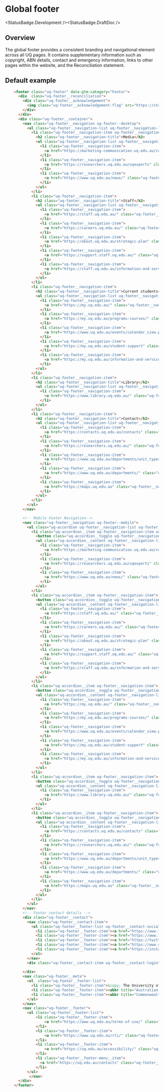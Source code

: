 
# Global footer

<StatusBadge.Development /><StatusBadge.DraftDoc />

## Overview

The global footer provides a consistent branding and navigational element across all UQ pages. It contains supplementary information such as copyright, ABN details, contact and emergency information, links to other pages within the website, and the Reconciliation statement.

## Default example

<Canvas withSource="none" withToolbar>
  <Story height={339} id="components-footer--footer" />
</Canvas>

```html
    <footer class="uq-footer" data-gtm-category="Footer">
      <div  class="uq-footer__reconciliation">
        <div class="uq-footer__acknowledgement">
          <img class="uq-footer__acknowledgement-flag" src="https://static.uq.net.au/v14/images/rap/aboriginal.svg"/> <img class="uq-footer__acknowledgement-flag" src="https://static.uq.net.au/v14/images/rap/torres-strait-islanders.svg"/> <span class="uq-footer__acknowledgement-text">UQ acknowledges the Traditional Owners and their custodianship of the lands on which UQ is situated. &mdash; <a href="https://about.uq.edu.au/reconciliation" class="uq-footer__link">Reconciliation at UQ</a></span>
        </div>
      </div>
      <div class="uq-footer__container">
        <nav class="uq-footer__navigation uq-footer--desktop">
          <ul class="uq-footer__navigation-list uq-footer__navigation-level-1">
            <li class="uq-footer__navigation-item uq-footer__navigation--is-open">
              <h2 class="uq-footer__navigation-title">Media</h2>
              <ul class="uq-footer__navigation-list uq-footer__navigation-level-2">
                <li class="uq-footer__navigation-item">
                  <a href="https://marketing-communication.uq.edu.au/contact" class="uq-footer__navigation-link">Media team contacts</a>
                </li>
                <li class="uq-footer__navigation-item">
                  <a href="https://researchers.uq.edu.au/uqexperts" class="uq-footer__navigation-link">Find a subject matter expert</a>
                </li>
                <li class="uq-footer__navigation-item">
                  <a href="https://www.uq.edu.au/news/" class="uq-footer__navigation-link">UQ news</a>
                </li>
              </ul>
            </li>
            <li class="uq-footer__navigation-item">
              <h2 class="uq-footer__navigation-title">Staff</h2>
              <ul class="uq-footer__navigation-list uq-footer__navigation-level-2">
                <li class="uq-footer__navigation-item">
                  <a href="https://staff.uq.edu.au/" class="uq-footer__navigation-link">Current Staff</a>
                </li>
                <li class="uq-footer__navigation-item">
                  <a href="https://careers.uq.edu.au/" class="uq-footer__navigation-link">Jobs at UQ</a>
                </li>
                <li class="uq-footer__navigation-item">
                  <a href="https://about.uq.edu.au/strategic-plan" class="uq-footer__navigation-link">Strategic plan</a>
                </li>
                <li class="uq-footer__navigation-item">
                  <a href="https://support.staff.uq.edu.au/" class="uq-footer__navigation-link">Staff Supoort</a>
                </li>
                <li class="uq-footer__navigation-item">
                  <a href="https://staff.uq.edu.au/information-and-services/information-technology/it-support" class="uq-footer__navigation-link">IT Supoort for staff</a>
                </li>
              </ul>
            </li>
            <li class="uq-footer__navigation-item">
              <h2 class="uq-footer__navigation-title">Current students</h2>
              <ul class="uq-footer__navigation-list uq-footer__navigation-level-2">
                <li class="uq-footer__navigation-item">
                  <a href="https://my.uq.edu.au/" class="uq-footer__navigation-link">my.UQ</a>
                </li>
                <li class="uq-footer__navigation-item">
                  <a href="https://my.uq.edu.au/programs-courses/" class="uq-footer__navigation-link">Program and courses</a>
                </li>
                <li class="uq-footer__navigation-item">
                  <a href="https://www.uq.edu.au/events/calendar_view.php?category_id=16" class="uq-footer__navigation-link">Key dates</a>
                </li>
                <li class="uq-footer__navigation-item">
                  <a href="https://my.uq.edu.au/student-support" class="uq-footer__navigation-link">Student support</a>
                </li>
                <li class="uq-footer__navigation-item">
                  <a href="https://my.uq.edu.au/information-and-services/information-technology/student-it-support" class="uq-footer__navigation-link">IT Supoort for students</a>
                </li>
              </ul>
            </li>
            <li class="uq-footer__navigation-item">
              <h2 class="uq-footer__navigation-title">Library</h2>
              <ul class="uq-footer__navigation-list uq-footer__navigation-level-2">
                <li class="uq-footer__navigation-item">
                  <a href="https://www.library.uq.edu.au/" class="uq-footer__navigation-link">Library</a>
                </li>
              </ul>
            </li>
            <li class="uq-footer__navigation-item">
              <h2 class="uq-footer__navigation-title">Contact</h2>
              <ul class="uq-footer__navigation-list uq-footer__navigation-level-2">
                <li class="uq-footer__navigation-item">
                  <a href="https://contacts.uq.edu.au/contacts" class="uq-footer__navigation-link">UQ Contact</a>
                </li>
                <li class="uq-footer__navigation-item">
                  <a href="https://researchers.uq.edu.au/" class="uq-footer__navigation-link">Find a researcher</a>
                </li>
                <li class="uq-footer__navigation-item">
                  <a href="https://www.uq.edu.au/departments/unit_types.html" class="uq-footer__navigation-link">Faculties, schools, institutes and centres</a>
                </li>
                <li class="uq-footer__navigation-item">
                  <a href="https://www.uq.edu.au/departments/" class="uq-footer__navigation-link">Divisions and departments</a>
                </li>
                <li class="uq-footer__navigation-item">
                  <a href="https://maps.uq.edu.au" class="uq-footer__navigation-link">Campus maps and transport</a>
                </li>
              </ul>
            </li>
          </ul>
        </nav>

        <!-- Mobile Footer Navigation-->
        <nav class="uq-footer__navigation uq-footer--mobile">
          <ul class="uq-accordion uq-footer__navigation-list uq-footer__navigation-level-1">
            <li class="uq-accordion__item uq-footer__navigation-item uq-footer__navigation--is-open">
              <button class="uq-accordion__toggle uq-footer__navigation-toggle" data-gtm-action="Toggle">Media</button>
              <ul class="uq-accordion__content uq-footer__navigation-list uq-footer__navigation-level-2">
                <li class="uq-footer__navigation-item">
                  <a href="https://marketing-communication.uq.edu.au/contact" class="uq-footer__navigation-link">Media team contacts</a>
                </li>
                <li class="uq-footer__navigation-item">
                  <a href="https://researchers.uq.edu.au/uqexperts" class="uq-footer__navigation-link">Find a subject matter expert</a>
                </li>
                <li class="uq-footer__navigation-item">
                  <a href="https://www.uq.edu.au/news/" class="uq-footer__navigation-link">UQ news</a>
                </li>
              </ul>
            </li>
            <li class="uq-accordion__item uq-footer__navigation-item">
              <button class="uq-accordion__toggle uq-footer__navigation-toggle" data-gtm-action="Toggle">Staff</button>
              <ul class="uq-accordion__content uq-footer__navigation-list uq-footer__navigation-level-2">
                <li class="uq-footer__navigation-item">
                  <a href="https://staff.uq.edu.au/" class="uq-footer__navigation-link">Current Staff</a>
                </li>
                <li class="uq-footer__navigation-item">
                  <a href="https://careers.uq.edu.au/" class="uq-footer__navigation-link">Jobs at UQ</a>
                </li>
                <li class="uq-footer__navigation-item">
                  <a href="https://about.uq.edu.au/strategic-plan" class="uq-footer__navigation-link">Strategic plan</a>
                </li>
                <li class="uq-footer__navigation-item">
                  <a href="https://support.staff.uq.edu.au/" class="uq-footer__navigation-link">Staff Supoort</a>
                </li>
                <li class="uq-footer__navigation-item">
                  <a href="https://staff.uq.edu.au/information-and-services/information-technology/it-support" class="uq-footer__navigation-link">IT Supoort for staff</a>
                </li>
              </ul>
            </li>
            <li class="uq-accordion__item uq-footer__navigation-item">
              <button class="uq-accordion__toggle uq-footer__navigation-toggle" data-gtm-action="Toggle">Current students</button>
              <ul class="uq-accordion__content uq-footer__navigation-list uq-footer__navigation-level-2">
                <li class="uq-footer__navigation-item">
                  <a href="https://my.uq.edu.au/" class="uq-footer__navigation-link">my.UQ</a>
                </li>
                <li class="uq-footer__navigation-item">
                  <a href="https://my.uq.edu.au/programs-courses/" class="uq-footer__navigation-link">Program and courses</a>
                </li>
                <li class="uq-footer__navigation-item">
                  <a href="https://www.uq.edu.au/events/calendar_view.php?category_id=16" class="uq-footer__navigation-link">Key dates</a>
                </li>
                <li class="uq-footer__navigation-item">
                  <a href="https://my.uq.edu.au/student-support" class="uq-footer__navigation-link">Student support</a>
                </li>
                <li class="uq-footer__navigation-item">
                  <a href="https://my.uq.edu.au/information-and-services/information-technology/student-it-support" class="uq-footer__navigation-link">IT Supoort for students</a>
                </li>
              </ul>
            </li>
            <li class="uq-accordion__item uq-footer__navigation-item">
              <button class="uq-accordion__toggle uq-footer__navigation-toggle" data-gtm-action="Toggle">Library</button>
              <ul class="uq-accordion__content uq-footer__navigation-list uq-footer__navigation-level-2">
                <li class="uq-footer__navigation-item">
                  <a href="https://www.library.uq.edu.au/" class="uq-footer__navigation-link">Library</a>
                </li>
              </ul>
            </li>
            <li class="uq-accordion__item uq-footer__navigation-item">
              <button class="uq-accordion__toggle uq-footer__navigation-toggle" data-gtm-action="Toggle">Contact</button>
              <ul class="uq-accordion__content uq-footer__navigation-list uq-footer__navigation-level-2">
                <li class="uq-footer__navigation-item">
                  <a href="https://contacts.uq.edu.au/contacts" class="uq-footer__navigation-link">UQ Contact</a>
                </li>
                <li class="uq-footer__navigation-item">
                  <a href="https://researchers.uq.edu.au/" class="uq-footer__navigation-link">Find a researcher</a>
                </li>
                <li class="uq-footer__navigation-item">
                  <a href="https://www.uq.edu.au/departments/unit_types.html" class="uq-footer__navigation-link">Faculties, schools, institutes and centres</a>
                </li>
                <li class="uq-footer__navigation-item">
                  <a href="https://www.uq.edu.au/departments/" class="uq-footer__navigation-link">Divisions and departments</a>
                </li>
                <li class="uq-footer__navigation-item">
                  <a href="https://maps.uq.edu.au" class="uq-footer__navigation-link">Campus maps and transport</a>
                </li>
              </ul>
            </li>
          </ul>
        </nav>
        <!-- Footer contact details -->
        <div class="uq-footer__contact">   
          <nav class="uq-footer__contact-item">
            <ul class="uq-footer__footer-list uq-footer__contact-social" data-gtm-category="Social share link"> 
              <li class="uq-footer__footer-item"><a href="https://www.facebook.com/uniofqld" class="uq-footer__meta-icons--facebook uq-footer__meta-icons" data-gtm-label="Facebook"></a></li> 
              <li class="uq-footer__footer-item"><a href="https://www.linkedin.com/edu/school?id=10238" class="uq-footer__meta-icons--linkedin uq-footer__meta-icons" data-gtm-label="Linkedin"></a></li> 
              <li class="uq-footer__footer-item"><a href="https://twitter.com/uq_news" class="uq-footer__meta-icons--twitter uq-footer__meta-icons" data-gtm-label="Twitter"></a></li>
              <li class="uq-footer__footer-item"><a href="https://www.youtube.com/user/universityqueensland" class="uq-footer__meta-icons--youtube uq-footer__meta-icons" data-gtm-label="Footer"></a></li>
              <li class="uq-footer__footer-item"><a href="https://instagram.com/uniofqld/" class="uq-footer__meta-icons--instagram uq-footer__meta-icons" data-gtm-label="Instagram"></a></li>
            </ul>
          </nav> 
          <div class="uq-footer__contact-item uq-footer__contact-login"><a href="#" class="uq-footer__link" rel="nofollow">Web login</a></div>
       
        </div>
        <nav class="uq-footer__meta">
          <ul  class="uq-footer__footer-list">
            <li class="uq-footer__footer-item">&copy; The University of Queensland</li>
            <li class="uq-footer__footer-item"><abbr title="Australian Business Number">ABN</abbr>: 63 942 912 684 </li>
            <li class="uq-footer__footer-item"><abbr title="Commonwealth Register of Institutions and Courses for Overseas Students">CRICOS</abbr> Provider No: <a class="uq-footer__link" href="https://www.uq.edu.au/about/cricos-link" rel="external" data-gtm-label="CRICOS 00025B">00025B</a></li>
          </ul>
        </nav>
        <nav class="uq-footer__footer">
          <ul class="uq-footer__footer-list">
              <li class="uq-footer__footer-item">
                  <a href="https://www.uq.edu.au/terms-of-use/" class="uq-footer__link">Privacy &amp; Terms of use</a>
              </li>
              <li class="uq-footer__footer-item">
                  <a href="https://www.uq.edu.au/rti/" class="uq-footer__link">Right to information</a>
              </li>
              <li class="uq-footer__footer-item">
                  <a href="https://uq.edu.au/accessibility/" class="uq-footer__link">Accessibility</a>
              </li>
              <li class="uq-footer__footer-menu__item">
                <a href="https://uq.edu.au/contacts" class="uq-footer__link">Feedback</a>
              </li>
          </ul>
           </nav>
      </div>
    </footer>
```
